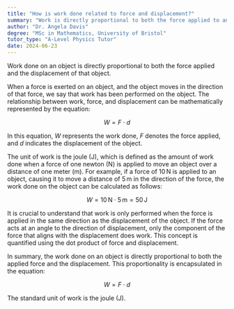 ```yaml
---
title: "How is work done related to force and displacement?"
summary: "Work is directly proportional to both the force applied to an object and the displacement it undergoes."
author: "Dr. Angela Davis"
degree: "MSc in Mathematics, University of Bristol"
tutor_type: "A-Level Physics Tutor"
date: 2024-06-23
---
```


Work done on an object is directly proportional to both the force applied and the displacement of that object.

When a force is exerted on an object, and the object moves in the direction of that force, we say that work has been performed on the object. The relationship between work, force, and displacement can be mathematically represented by the equation:

$$
W = F \cdot d
$$

In this equation, $W$ represents the work done, $F$ denotes the force applied, and $d$ indicates the displacement of the object.

The unit of work is the joule (J), which is defined as the amount of work done when a force of one newton (N) is applied to move an object over a distance of one meter (m). For example, if a force of $10 \, \text{N}$ is applied to an object, causing it to move a distance of $5 \, \text{m}$ in the direction of the force, the work done on the object can be calculated as follows:

$$
W = 10 \, \text{N} \cdot 5 \, \text{m} = 50 \, \text{J}
$$

It is crucial to understand that work is only performed when the force is applied in the same direction as the displacement of the object. If the force acts at an angle to the direction of displacement, only the component of the force that aligns with the displacement does work. This concept is quantified using the dot product of force and displacement.

In summary, the work done on an object is directly proportional to both the applied force and the displacement. This proportionality is encapsulated in the equation:

$$
W = F \cdot d
$$

The standard unit of work is the joule (J).
    